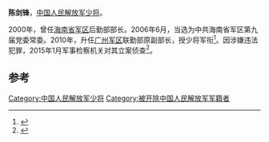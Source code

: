 {{about|中華人民共和國解放軍少將|1980年出生的陳劍鋒|陳劍鋒 (1980年)}}
'''陈剑锋'''，[[中国人民解放军少将|中国人民解放军少将]]。

2000年，曾任[[海南省军区|海南省军区]]后勤部部长。2006年6月，当选为中共海南省军区第九届党委常委。2010年，升任[[广州军区|广州军区]]联勤部原副部长，授少将军衔<ref>{{cite news|title=广州军区联勤部副部长陈剑锋被查，5年前晋升少将|url=http://news.163.com/15/0302/18/AJNMG71900014SEH.html|accessdate=2015-04-20|newspaper=网易|archive-url=https://web.archive.org/web/20150427143508/http://news.163.com/15/0302/18/AJNMG71900014SEH.html|archive-date=2015-04-27|dead-url=yes}}</ref>。因涉嫌违法犯罪，2015年1月军事检察机关对其立案侦查<ref>{{cite news|title=刚落马的14只军老虎信息全在这！认识一下这些神秘人物|url=http://www.icaijing.com/wemedia/article3366361/|accessdate=2015-04-20|newspaper=爱财经|deadurl=yes|archiveurl=https://web.archive.org/web/20150427144524/http://www.icaijing.com/wemedia/article3366361/|archivedate=2015-04-27}}</ref>。

==参考==
{{reflist}}
{{中国军事人物小作品}}
{{中共十八大以来的反腐败工作}}
[[Category:中国人民解放军少将|Category:中国人民解放军少将]]
[[Category:被开除中国人民解放军军籍者|Category:被开除中国人民解放军军籍者]]
